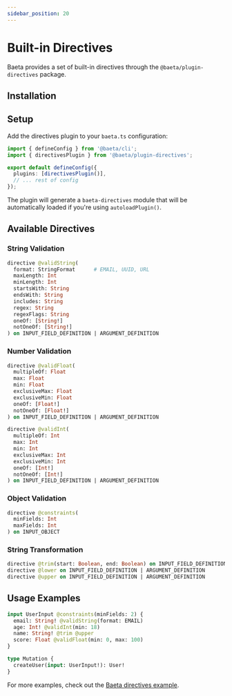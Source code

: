 ```yaml
---
sidebar_position: 20
---
```


# Built-in Directives

Baeta provides a set of built-in directives through the `@baeta/plugin-directives` package.

## Installation


<PackageManagerAdd package="@baeta/directives" />
<PackageManagerAdd dev={true} package="@baeta/plugin-directives" />

## Setup

Add the directives plugin to your `baeta.ts` configuration:

```typescript
import { defineConfig } from '@baeta/cli';
import { directivesPlugin } from '@baeta/plugin-directives';

export default defineConfig({
  plugins: [directivesPlugin()],
  // ... rest of config
});
```

The plugin will generate a `baeta-directives` module that will be automatically loaded if you're using `autoloadPlugin()`.

## Available Directives

### String Validation

```graphql
directive @validString(
  format: StringFormat      # EMAIL, UUID, URL
  maxLength: Int
  minLength: Int
  startsWith: String
  endsWith: String
  includes: String
  regex: String
  regexFlags: String
  oneOf: [String!]
  notOneOf: [String!]
) on INPUT_FIELD_DEFINITION | ARGUMENT_DEFINITION
```

### Number Validation

```graphql
directive @validFloat(
  multipleOf: Float
  max: Float
  min: Float
  exclusiveMax: Float
  exclusiveMin: Float
  oneOf: [Float!]
  notOneOf: [Float!]
) on INPUT_FIELD_DEFINITION | ARGUMENT_DEFINITION

directive @validInt(
  multipleOf: Int
  max: Int
  min: Int
  exclusiveMax: Int
  exclusiveMin: Int
  oneOf: [Int!]
  notOneOf: [Int!]
) on INPUT_FIELD_DEFINITION | ARGUMENT_DEFINITION
```

### Object Validation

```graphql
directive @constraints(
  minFields: Int
  maxFields: Int
) on INPUT_OBJECT
```

### String Transformation

```graphql
directive @trim(start: Boolean, end: Boolean) on INPUT_FIELD_DEFINITION | ARGUMENT_DEFINITION
directive @lower on INPUT_FIELD_DEFINITION | ARGUMENT_DEFINITION
directive @upper on INPUT_FIELD_DEFINITION | ARGUMENT_DEFINITION
```

## Usage Examples

```graphql
input UserInput @constraints(minFields: 2) {
  email: String! @validString(format: EMAIL)
  age: Int! @validInt(min: 18)
  name: String! @trim @upper
  score: Float @validFloat(min: 0, max: 100)
}

type Mutation {
  createUser(input: UserInput!): User!
}
```

For more examples, check out the [Baeta directives example](https://github.com/andreisergiu98/baeta/tree/main/examples/directives).